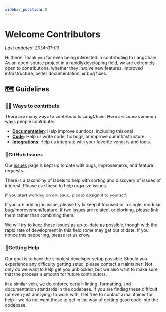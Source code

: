 ```yaml
---
sidebar_position: 0
---
```

# Welcome Contributors
*Last updated: 2024-01-03*

Hi there! Thank you for even being interested in contributing to LangChain.
As an open-source project in a rapidly developing field, we are extremely open to contributions, whether they involve new features, improved infrastructure, better documentation, or bug fixes.

## 🗺️ Guidelines

### 👩‍💻 Ways to contribute

There are many ways to contribute to LangChain. Here are some common ways people contribute:

- [**Documentation**](./documentation.mdx): Help improve our docs, including this one!
- [**Code**](./code.mdx): Help us write code, fix bugs, or improve our infrastructure.
- [**Integrations**](integrations.mdx): Help us integrate with your favorite vendors and tools.

### 🚩GitHub Issues

Our [issues](https://github.com/langchain-ai/langchain/issues) page is kept up to date with bugs, improvements, and feature requests.

There is a taxonomy of labels to help with sorting and discovery of issues of interest. Please use these to help organize issues.

If you start working on an issue, please assign it to yourself.

If you are adding an issue, please try to keep it focused on a single, modular bug/improvement/feature.
If two issues are related, or blocking, please link them rather than combining them.

We will try to keep these issues as up-to-date as possible, though
with the rapid rate of development in this field some may get out of date.
If you notice this happening, please let us know.

### 🙋Getting Help

Our goal is to have the simplest developer setup possible. Should you experience any difficulty getting setup, please
contact a maintainer! Not only do we want to help get you unblocked, but we also want to make sure that the process is
smooth for future contributors.

In a similar vein, we do enforce certain linting, formatting, and documentation standards in the codebase.
If you are finding these difficult (or even just annoying) to work with, feel free to contact a maintainer for help -
we do not want these to get in the way of getting good code into the codebase.
